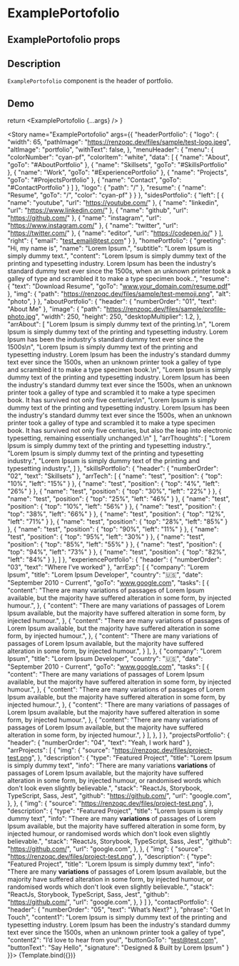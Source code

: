 
<Meta title="ExamplePortofolio" component={ExamplePortofolio} />

# ExamplePortofolio

## ExamplePortofolio props
<ArgsTable of={ExamplePortofolio} />

## Description

`ExamplePortofolio` component is the header of portfolio.

## Demo

  return <ExamplePortofolio {...args} />
}

<Story name="ExamplePortofolio" args={{
  "headerPortfolio": {
    "logo": {
      "width": 65,
      "pathImage": "https://renzoqc.dev/files/sample/test-logo.jpeg",
      "altImage": "portfolio",
      "withText": false,
    },
    "menuHeader": {
      "menu": {
        "colorNumber": "cyan-pf",
        "colorItem": "white",
        "data": [
          {
            "name": "About",
            "goTo": "#AboutPortfolio"
          },
          {
            "name": "Skillsets",
            "goTo": "#SkillsPortfolio"
          },
          {
            "name": "Work",
            "goTo": "#ExperiencePortfolio"
          },
          {
            "name": "Projects",
            "goTo": "#ProjectsPortfolio"
          },
          {
            "name": "Contact",
            "goTo": "#ContactPortfolio"
          }
        ]
      },
      "logo": {
        "path": "/"
      },
      "resume": {
        "name": "Resume",
        "goTo": "/",
        "color": "cyan-pf"
      }
    }
  },
  "sidesPortfolio": {
    "left": [
      {
        "name": "youtube",
        "url": "https://youtube.com/"
      },
      {
        "name": "linkedin",
        "url": "https://www.linkedin.com/"
      },
      {
        "name": "github",
        "url": "https://github.com/"
      },
      {
        "name": "instagram",
        "url": "https://www.instagram.com/"
      },
      {
        "name": "twitter",
        "url": "https://twitter.com/"
      },
      {
        "name": "editor",
        "url": "https://codepen.io/"
      }
    ],
    "right": {
      "email": "test_email@test.com"
    }
  },
  "homePortfolio": {
    "greeting": "Hi, my name is",
    "name": "Lorem Ipsum.",
    "subtitle": "Lorem Ipsum is simply dummy text.",
    "content": "Lorem Ipsum is simply dummy text of the printing and typesetting industry. Lorem Ipsum has been the industry's standard dummy text ever since the 1500s, when an unknown printer took a galley of type and scrambled it to make a type specimen book..",
    "resume": {
      "text": "Download Resume",
      "goTo": "www.your_domain.com/resume.pdf"
    },
    "img": {
      "path": "https://renzoqc.dev/files/sample/test-memoji.png",
      "alt": "photo",
    }
  },
  "aboutPortfolio": {
    "header": {
      "numberOrder": "01",
      "text": "About Me"
    },
    "image": {
      "path": "https://renzoqc.dev/files/sample/profile-photo.jpg",
      "width": 250,
      "height": 250,
      "desktopMultiplier": 1.2,
    },
    "arrAbout": [
      "Lorem Ipsum is simply dummy text of the printing.\n",
      "Lorem Ipsum is simply dummy text of the printing and typesetting industry. Lorem Ipsum has been the industry's standard dummy text ever since the 1500s\n",
      "Lorem Ipsum is simply dummy text of the printing and typesetting industry. Lorem Ipsum has been the industry's standard dummy text ever since the 1500s, when an unknown printer took a galley of type and scrambled it to make a type specimen book.\n",
      "Lorem Ipsum is simply dummy text of the printing and typesetting industry. Lorem Ipsum has been the industry's standard dummy text ever since the 1500s, when an unknown printer took a galley of type and scrambled it to make a type specimen book. It has survived not only five centuries\n",
      "Lorem Ipsum is simply dummy text of the printing and typesetting industry. Lorem Ipsum has been the industry's standard dummy text ever since the 1500s, when an unknown printer took a galley of type and scrambled it to make a type specimen book. It has survived not only five centuries, but also the leap into electronic typesetting, remaining essentially unchanged.\n"
    ],
    "arrThoughts": [
      "Lorem Ipsum is simply dummy text of the printing and typesetting industry.",
      "Lorem Ipsum is simply dummy text of the printing and typesetting industry.",
      "Lorem Ipsum is simply dummy text of the printing and typesetting industry.",
    ]
  },
  "skillsPortfolio": {
    "header": {
      "numberOrder": "02",
      "text": "Skillsets"
    },
    "arrTech": [
      { "name": "test", "position": { "top": "10%", "left": "15%" } },
      { "name": "test", "position": { "top": "4%", "left": "26%" } },
      { "name": "test", "position": { "top": "30%", "left": "22%" } },
      { "name": "test", "position": { "top": "25%", "left": "46%" } },
      { "name": "test", "position": { "top": "10%", "left": "56%" } },
      { "name": "test", "position": { "top": "38%", "left": "66%" } },
      { "name": "test", "position": { "top": "12%", "left": "71%" } },
      { "name": "test", "position": { "top": "28%", "left": "85%" } },
      { "name": "test", "position": { "top": "90%", "left": "11%" } },
      { "name": "test", "position": { "top": "95%", "left": "30%" } },
      { "name": "test", "position": { "top": "85%", "left": "55%" } },
      { "name": "test", "position": { "top": "94%", "left": "73%" } },
      { "name": "test", "position": { "top": "82%", "left": "84%" } },
    ]
  },
  "experiencePortfolio": {
    "header": {
      "numberOrder": "03",
      "text": "Where I’ve worked"
    },
    "arrExp": [
      {
        "company": "Lorem Ipsum",
        "title": "Lorem Ipsum Developer",
        "country": "🇺🇸",
        "date": "September 2010 - Current",
        "goTo": "www.google.com",
        "tasks": [
          {
            "content": "There are many variations of passages of Lorem Ipsum available, but the majority have suffered alteration in some form, by injected humour.",
          },
          {
            "content": "There are many variations of passages of Lorem Ipsum available, but the majority have suffered alteration in some form, by injected humour.",
          },
          {
            "content": "There are many variations of passages of Lorem Ipsum available, but the majority have suffered alteration in some form, by injected humour.",
          },
          {
            "content": "There are many variations of passages of Lorem Ipsum available, but the majority have suffered alteration in some form, by injected humour.",
          }
        ],
      },
      {
        "company": "Lorem Ipsum",
        "title": "Lorem Ipsum Developer",
        "country": "🇺🇸",
        "date": "September 2010 - Current",
        "goTo": "www.google.com",
        "tasks": [
          {
            "content": "There are many variations of passages of Lorem Ipsum available, but the majority have suffered alteration in some form, by injected humour.",
          },
          {
            "content": "There are many variations of passages of Lorem Ipsum available, but the majority have suffered alteration in some form, by injected humour.",
          },
          {
            "content": "There are many variations of passages of Lorem Ipsum available, but the majority have suffered alteration in some form, by injected humour.",
          },
          {
            "content": "There are many variations of passages of Lorem Ipsum available, but the majority have suffered alteration in some form, by injected humour.",
          }
        ],
      },
    ]
  },
  "projectsPortfolio": {
    "header": {
      "numberOrder": "04",
      "text": "Yeah, I work hard"
    },
    "arrProjects": [
      {
        "img": {
          "source": "https://renzoqc.dev/files/project-test.png",
        },
        "description": {
          "type": "Featured Project",
          "title": "Lorem Ipsum is simply dummy text",
          "info": "There are many variations <strong>variations</strong> of passages of Lorem Ipsum available, but the majority have suffered alteration in some form, by injected humour, or randomised words which don't look even slightly believable.",
          "stack": "ReactJs, Storybook, TypeScript, Sass, Jest",
          "github": "https://github.com/",
          "url": "google.com",
        },
      },
      {
        "img": {
          "source": "https://renzoqc.dev/files/project-test.png",
        },
        "description": {
          "type": "Featured Project",
          "title": "Lorem Ipsum is simply dummy text",
          "info": "There are many <strong>variations</strong> of passages of Lorem Ipsum available, but the majority have suffered alteration in some form, by injected humour, or randomised words which don't look even slightly believable.",
          "stack": "ReactJs, Storybook, TypeScript, Sass, Jest",
          "github": "https://github.com/",
          "url": "google.com",
        },
      },
      {
        "img": {
          "source": "https://renzoqc.dev/files/project-test.png",
        },
        "description": {
          "type": "Featured Project",
          "title": "Lorem Ipsum is simply dummy text",
          "info": "There are many <strong>variations</strong> of passages of Lorem Ipsum available, but the majority have suffered alteration in some form, by injected humour, or randomised words which don't look even slightly believable.",
          "stack": "ReactJs, Storybook, TypeScript, Sass, Jest",
          "github": "https://github.com/",
          "url": "google.com",
        },
      }
    ]
  },
  "contactPortfolio": {
    "header": {
      "numberOrder": "05",
      "text": "What’s Next?"
    },
    "phrase": "Get In Touch",
    "content1": "Lorem Ipsum is simply dummy text of the printing and typesetting industry. Lorem Ipsum has been the industry's standard dummy text ever since the 1500s, when an unknown printer took a galley of type",
    "content2": "I’d love to hear from you!",
    "buttonGoTo": "test@test.com",
    "buttonText": "Say Hello",
    "signature": "Designed & Built by Lorem Ipsum"
  }
}}>
  {Template.bind({})}
</Story>


